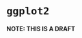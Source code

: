 # `ggplot2` {#sec-day5-ggplot2}

<!--
Remmember to do the tables section, too
!-->

**NOTE: THIS IS A DRAFT**
